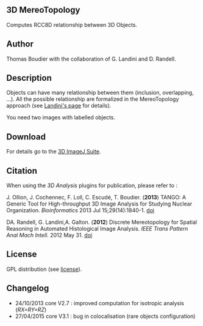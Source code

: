 
== 3D MereoTopology  ==
Computes RCC8D relationship between 3D Objects.

== Author ==
Thomas Boudier with the collaboration of G. Landini and D. Randell.

== Description ==
Objects can have many relationship between them (inclusion, overlapping, ...). All the possible relationship are formalized in the MereoTopology approach (see [[http://www.mecourse.com/landinig/software/spatial/rcc8d.html|Landini's page]] for details). 

You need two images with labelled objects.



== Download ==
For details go to the [[plugin:stacks:3d_ij_suite:start|3D ImageJ Suite]].

== Citation ==
When using the ''3D Analysis'' plugins for publication, please refer to :

J. Ollion, J. Cochennec, F. Loll, C. Escudé, T. Boudier. ('''2013''') TANGO: A Generic Tool for High-throughput 3D Image Analysis for Studying Nuclear Organization. ''Bioinformatics'' 2013 Jul 15;29(14):1840-1. [[http://dx.doi.org/10.1093/bioinformatics/btt276|doi]]

DA. Randell, G. Landini,A. Galton. ('''2012''') Discrete Mereotopology for Spatial Reasoning in Automated Histological Image Analysis. ''IEEE Trans Pattern Anal Mach Intell.'' 2012 May 31. [[http://dx.doi.org/10.1109/TPAMI.2012.128|doi]]

== License ==
GPL distribution (see [[http://www.cecill.info/index.en.html|license]]). 


== Changelog ==

* 24/10/2013 core V2.7 : improved computation for isotropic analysis (''RX=RY=RZ'')
* 27/04/2015 core V3.1 : bug in colocalisation (rare objects configuration)


